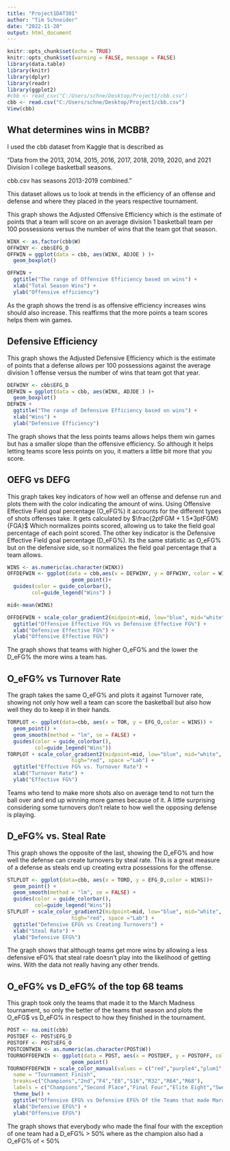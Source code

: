 ---
title: "Project1DAT301"
author: "Tim Schneider"
date: "2022-11-20"
output: html_document
---

```{r setup, include=FALSE}
knitr::opts_chunk$set(echo = TRUE)
knitr::opts_chunk$set(warning = FALSE, message = FALSE) 
library(data.table)
library(knitr)
library(dplyr)
library(readr)
library(ggplot2)
#cbb <- read_csv("C:/Users/schne/Desktop/Project1/cbb.csv")
cbb <- read.csv("C:/Users/schne/Desktop/Project1/cbb.csv")
View(cbb)
```

## What determines wins in MCBB?

I used the cbb dataset from Kaggle that is described as 

"Data from the 2013, 2014, 2015, 2016, 2017, 2018, 2019, 2020, and 2021 Division I college basketball seasons.

cbb.csv has seasons 2013-2019 combined."

This dataset allows us to look at trends in the efficiency of an offense and defense and where they placed in the years respective tournament. 

This graph shows the Adjusted Offensive Efficiency which is the estimate of points that a team will score on an average division 1 basketball team per 100 possessions versus the number of wins that the team got that season.

```{r}
WINX <- as.factor(cbb$W)
OFFWINY <- cbb$EFG_O
OFFWIN = ggplot(data = cbb, aes(WINX, ADJOE ) )+
  geom_boxplot()

OFFWIN +
  ggtitle("The range of Offensive Efficiency based on wins") +
  xlab("Total Season Wins") +
  ylab("Offensive efficiency")
```

As the graph shows the trend is as offensive efficiency increases wins should also increase. This reaffirms that the more points a team scores helps them win games.

## Defensive Efficiency

This graph shows the Adjusted Defensive Efficiency which is the estimate of points that a defense allows per 100 possessions against the average division 1 offense versus the number of wins that team got that year.

```{r}
DEFWINY <- cbb$EFG_D
DEFWIN = ggplot(data = cbb, aes(WINX, ADJDE ) )+
  geom_boxplot()
DEFWIN + 
  ggtitle("The range of Defensive Efficiency based on wins") +
  xlab("Wins") +
  ylab("Defensive Efficiency") 
```

The graph shows that the less points teams allows helps them win games but has a smaller slope than the offensive efficiency. So although it helps letting teams score less points on you, it matters a little bit more that you score. 

## OEFG vs DEFG

This graph takes key indicators of how well an offense and defense run and plots them with the color indicating the amount of wins. Using Offensive Effective Field goal percentage (O_eFG%) it accounts for the different types of shots offenses take. It gets calculated by 
$\frac{2ptFGM + 1.5*3ptFGM}{FGA}$
Which normalizes points scored, allowing us to take the field goal percentage of each point scored.
The other key indicator is the Defensive Effective Field goal percentage (D_eFG%). Its the same statistic as O_eFG% but on the defensive side, so it normalizes the field goal percentage that a team allows.

```{r}
WINS <- as.numeric(as.character(WINX))
OFFDEFWIN <- ggplot(data = cbb,aes(x = DEFWINY, y = OFFWINY, color = WINS)) +
                     geom_point()+
  guides(color = guide_colorbar(),
        col=guide_legend("Wins") )

mid<-mean(WINS)

OFFDEFWIN + scale_color_gradient2(midpoint=mid, low="blue", mid="white",high="red", space ="Lab") +
  ggtitle("Offensive Effective FG% vs Defensive Effective FG%") +
  xlab("Defensive Effective FG%") +
  ylab("Offensive Effective FG%")      
```

The graph shows that teams with higher O_eFG% and the lower the D_eFG% the more wins a team has.

## O_eFG% vs Turnover Rate

The graph takes the same O_eFG% and plots it against Turnover rate, showing not only how well a team can score the basketball but also how well they do to keep it in their hands.

```{r}
TORPLOT <- ggplot(data=cbb, aes(x = TOR, y = EFG_O,color = WINS)) +
  geom_point() +
  geom_smooth(method = "lm", se = FALSE) +
  guides(color = guide_colorbar(),
         col=guide_legend("Wins"))
TORPLOT + scale_color_gradient2(midpoint=mid, low="blue", mid="white",
                     high="red", space ="Lab") +
  ggtitle("Effective FG% vs. Turnover Rate") +
  xlab("Turnover Rate") +
  ylab("Effective FG%")
```

Teams who tend to make more shots also on average tend to not turn the ball over and end up winning more games because of it. A little surprising considering some turnovers don't relate to how well the opposing defense is playing.

## D_eFG% vs. Steal Rate

This graph shows the opposite of the last, showing the D_eFG% and how well the defense can create turnovers by steal rate. This is a great measure of a defense as steals end up creating extra possessions for the offense. 

```{r}
STLPLOT <- ggplot(data=cbb, aes(x = TORD, y = EFG_D,color = WINS))+
  geom_point() +
  geom_smooth(method = "lm", se = FALSE) +
  guides(color = guide_colorbar(),
         col=guide_legend("Wins"))
STLPLOT + scale_color_gradient2(midpoint=mid, low="blue", mid="white",
                     high="red", space ="Lab") +
  ggtitle("Defensive EFG% vs Creating Turnovers") +
  xlab("Steal Rate") +
  ylab("Defensive EFG%")

```

The graph shows that although teams get more wins by allowing a less defensive eFG% that steal rate doesn't play into the likelihood of getting wins. With the data not really having any other trends.

## O_eFG% vs D_eFG% of the top 68 teams

This graph took only the teams that made it to the March Madness tournament, so only the better of the teams that season and plots the O_eFG$ vs D_eFG% in respect to how they finished in the tournament.

```{r}
POST <- na.omit(cbb)
POSTDEF <- POST$EFG_D
POSTOFF <- POST$EFG_O
POSTCONTWIN <- as.numeric(as.character(POST$W))
TOURNOFFDEFWIN <- ggplot(data = POST, aes(x = POSTDEF, y = POSTOFF, color = POST$POSTSEASON)) +
                     geom_point() 
TOURNOFFDEFWIN + scale_color_manual(values = c("red","purple4","plum1","purple1","slateblue","mediumblue","steelblue2","lightblue"),
  name = "Tournament Finish",
  breaks=c("Champions","2nd","F4","E8","S16","R32","R64","R68"),
  labels = c("Champions","Second Place","Final Four","Elite Eight","Sweet Sixteen","Round of 32","Round of 64","Play-ins")) +
  theme_bw() +
  ggtitle("Offensive EFG% vs Defensive EFG% Of the Teams that made March Madness") +
  xlab("Defensive EFG%") +
  ylab("Offensive EFG%")
```

The graph shows that everybody who made the final four with the exception of one team had a D_eFG% > 50% where as the champion also had a O_eFG% of < 50%
